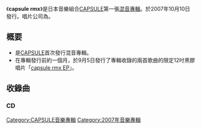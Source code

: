 {{expand|time=2013-09-23T04:23:10+00:00}}
{{unreferenced|time=2013-09-23T04:23:10+00:00}}
{{Infobox Album
| Name           = capsule rmx
| Type           = 混音專輯
| Artist         = [[CAPSULE|CAPSULE]]
| Cover          = 
| Released       = 2007年10月10日
| Recorded       = 
| Genre          = [[House|House]]、[[Techno|Techno]]、[[流行電音|流行電音]]
| Length         = 
| Label          = {{link-ja|YAMAHA MUSIC COMMUNICATIONS|ヤマハミュージックコミュニケーションズ}}（[[contemode|contemode]]）
| Producer       = [[中田康貴|中田康貴]]
| Certification  = 
| Last album     = [[Sugarless_GiRL|Sugarless GiRL]]<br />（2007年）
| This album     = '''capsule rmx'''<br />（2007年）
| Next album     = [[FLASH_BACK|FLASH BACK]]<br />（2007年）
}}

《'''capsule rmx'''》是日本音樂組合[[CAPSULE|CAPSULE]]第一張[[混音|混音]][[專輯|專輯]]。於2007年10月10日發行。唱片公司為{{link-ja|YAMAHA MUSIC COMMUNICATIONS|ヤマハミュージックコミュニケーションズ}}。

== 概要 ==
* 是[[CAPSULE|CAPSULE]]首次發行混音專輯。
* 在專輯發行前約一個月，於9月5日發行了專輯收錄的兩首歌曲的限定12吋黑膠唱片「[[capsule_rmx_EP|capsule rmx EP]]」。

== 收錄曲 ==
=== CD ===
{{tracklist
| collapsed       = 
| headline        = 
| extra_column    = 
| total_length    = 

| all_writing     = [[中田康貴|中田康貴]]（包括編曲）
| all_lyrics      = 
| all_music       = 

| writing_credits = 
| lyrics_credits  = 
| music_credits   = 

| title1          = capsule rmx→
| note1           = 
| writer1         = 
| lyrics1         = 
| music1          = 
| extra1          = 
| length1         = 

| title2          = jelly (rmx ver.)
| note2           = 
| writer2         = 
| lyrics2         = 
| music2          = 
| extra2          = 
| length2         = 

| title3          = Sugarless GiRL (rmx ver.)
| note3           = 
| writer3         = 
| lyrics3         = 
| music3          = 
| extra3          = 
| length3         = 

| title4          = CrazEEE Skyhopper (rmx ver.)
| note4           = 
| writer4         = 
| lyrics4         = 
| music4          = 
| extra4          = 
| length4         = 

| title5          = ポータブル空港 (rmx ver.)
| note5           = 
| writer5         = 
| lyrics5         = 
| music5          = 
| extra5          = 
| length5         = 

| title6          = do do pi do (rmx ver.)
| note6           = 
| writer6         = 
| lyrics6         = 
| music6          = 
| extra6          = 
| length6         = 

| title7          = Lounge Designers Killer (rmx ver.)
| note7           = 
| writer7         = 
| lyrics7         = 
| music7          = 
| extra7          = 
| length7         = 

| title8          = Sound of Silence (rmx ver.)
| note8           = 
| writer8         = 
| lyrics8         = 
| music8          = 
| extra8          = 
| length8         = 

| title9          = グライダー (rmx ver.)
| note9           = 
| writer9         = 
| lyrics9         = 
| music9          = 
| extra9          = 
| length9         = 

}}

{{CAPSULE}}
[[Category:CAPSULE音樂專輯|Category:CAPSULE音樂專輯]]
[[Category:2007年音樂專輯|Category:2007年音樂專輯]]